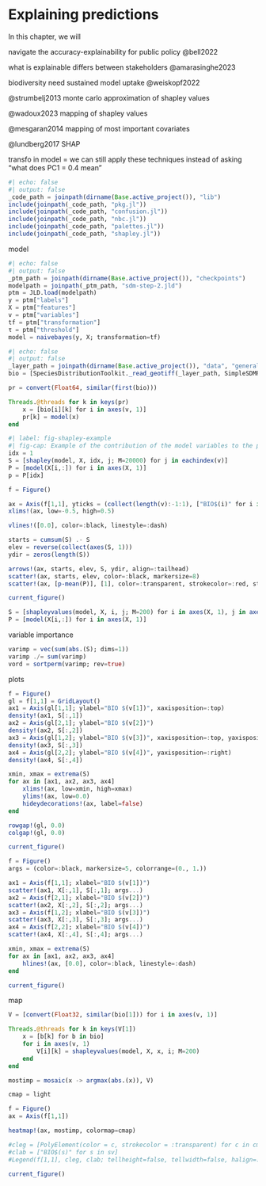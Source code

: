 # Explaining predictions {#sec-explanations}

In this chapter, we will

navigate the accuracy-explainability for public policy @bell2022

what is explainable differs between stakeholders @amarasinghe2023

biodiversity need sustained model uptake @weiskopf2022

@strumbelj2013 monte carlo approximation of shapley values

@wadoux2023 mapping of shapley values

@mesgaran2014 mapping of most important covariates

@lundberg2017 SHAP

transfo in model = we can still apply these techniques instead of asking "what does PC1 = 0.4 mean"

```julia
#| echo: false
#| output: false
_code_path = joinpath(dirname(Base.active_project()), "lib")
include(joinpath(_code_path, "pkg.jl"))
include(joinpath(_code_path, "confusion.jl"))
include(joinpath(_code_path, "nbc.jl"))
include(joinpath(_code_path, "palettes.jl"))
include(joinpath(_code_path, "shapley.jl"))
```

model

```julia
#| echo: false
#| output: false
_ptm_path = joinpath(dirname(Base.active_project()), "checkpoints")
modelpath = joinpath(_ptm_path, "sdm-step-2.jld")
ptm = JLD.load(modelpath)
y = ptm["labels"]
X = ptm["features"]
v = ptm["variables"]
tf = ptm["transformation"]
τ = ptm["threshold"]
model = naivebayes(y, X; transformation=tf)
```

```julia
#| echo: false
#| output: false
_layer_path = joinpath(dirname(Base.active_project()), "data", "general", "layers.tiff")
bio = [SpeciesDistributionToolkit._read_geotiff(_layer_path, SimpleSDMResponse; bandnumber=i) for i in v]

pr = convert(Float64, similar(first(bio)))

Threads.@threads for k in keys(pr)
    x = [bio[i][k] for i in axes(v, 1)]
    pr[k] = model(x)
end
```

```julia
#| label: fig-shapley-example
#| fig-cap: Example of the contribution of the model variables to the prediction. The dashed line indicates the average prediction across all instances, and each arrow shows how the value of the feature for this instance moves the prediction, in an additive way. The length of each arrow is the Shapley value for this feature in this instance. The final prediction (in this case, how much higher/lower than the average) is given in a red cirle.
idx = 1
S = [shapley(model, X, idx, j; M=20000) for j in eachindex(v)]
P = [model(X[i,:]) for i in axes(X, 1)]
p = P[idx]

f = Figure()

ax = Axis(f[1,1], yticks = (collect(length(v):-1:1), ["BIO$(i)" for i in v]))
xlims!(ax, low=-0.5, high=0.5)

vlines!([0.0], color=:black, linestyle=:dash)

starts = cumsum(S) .- S
elev = reverse(collect(axes(S, 1)))
ydir = zeros(length(S))

arrows!(ax, starts, elev, S, ydir, align=:tailhead)
scatter!(ax, starts, elev, color=:black, markersize=8)
scatter!(ax, [p-mean(P)], [1], color=:transparent, strokecolor=:red, strokewidth=3, markersize=25)

current_figure()
```


```julia
S = [shapleyvalues(model, X, i, j; M=200) for i in axes(X, 1), j in axes(X, 2)]
P = [model(X[i,:]) for i in axes(X, 1)]
```

variable importance

```julia
varimp = vec(sum(abs.(S); dims=1))
varimp ./= sum(varimp)
vord = sortperm(varimp; rev=true)
```

plots

```julia
f = Figure()
gl = f[1,1] = GridLayout()
ax1 = Axis(gl[1,1]; ylabel="BIO $(v[1])", xaxisposition=:top)
density!(ax1, S[:,1])
ax2 = Axis(gl[2,1]; ylabel="BIO $(v[2])")
density!(ax2, S[:,2])
ax3 = Axis(gl[1,2]; ylabel="BIO $(v[3])", xaxisposition=:top, yaxisposition=:right)
density!(ax3, S[:,3])
ax4 = Axis(gl[2,2]; ylabel="BIO $(v[4])", yaxisposition=:right)
density!(ax4, S[:,4])

xmin, xmax = extrema(S)
for ax in [ax1, ax2, ax3, ax4]
    xlims!(ax, low=xmin, high=xmax)
    ylims!(ax, low=0.0)
    hideydecorations!(ax, label=false)
end

rowgap!(gl, 0.0)
colgap!(gl, 0.0)

current_figure()
```


```julia
f = Figure()
args = (color=:black, markersize=5, colorrange=(0., 1.))

ax1 = Axis(f[1,1]; xlabel="BIO $(v[1])")
scatter!(ax1, X[:,1], S[:,1]; args...)
ax2 = Axis(f[2,1]; xlabel="BIO $(v[2])")
scatter!(ax2, X[:,2], S[:,2]; args...)
ax3 = Axis(f[1,2]; xlabel="BIO $(v[3])")
scatter!(ax3, X[:,3], S[:,3]; args...)
ax4 = Axis(f[2,2]; xlabel="BIO $(v[4])")
scatter!(ax4, X[:,4], S[:,4]; args...)

xmin, xmax = extrema(S)
for ax in [ax1, ax2, ax3, ax4]
    hlines!(ax, [0.0], color=:black, linestyle=:dash)
end

current_figure()
```

map

```julia
V = [convert(Float32, similar(bio[1])) for i in axes(v, 1)]

Threads.@threads for k in keys(V[1])
    x = [b[k] for b in bio]
    for i in axes(v, 1)
        V[i][k] = shapleyvalues(model, X, x, i; M=200)
    end
end
```

```julia
mostimp = mosaic(x -> argmax(abs.(x)), V)

cmap = light

f = Figure()
ax = Axis(f[1,1])

heatmap!(ax, mostimp, colormap=cmap)

#cleg = [PolyElement(color = c, strokecolor = :transparent) for c in cmap]
#clab = ["BIO$(s)" for s in sv]
#Legend(f[1,1], cleg, clab; tellheight=false, tellwidth=false, halign=:left, valign=:top, margin=(10, 10, 10, 10))

current_figure()
```